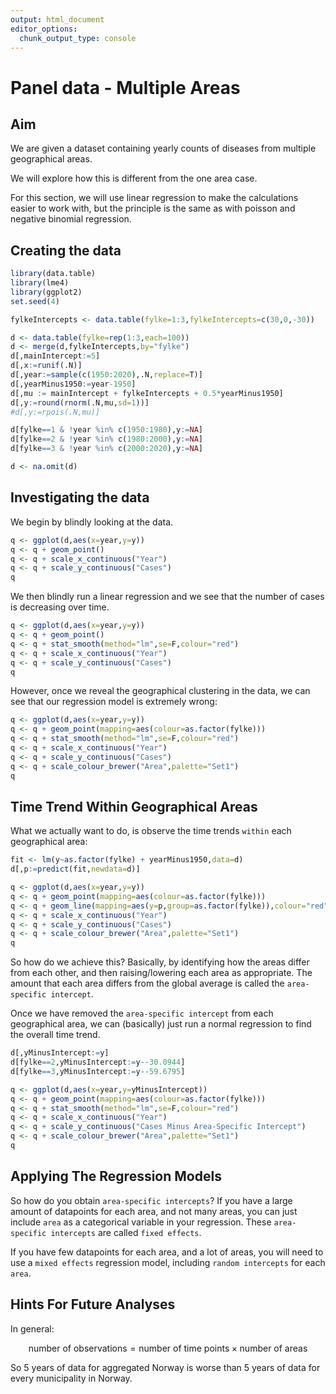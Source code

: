 ```yaml
---
output: html_document
editor_options: 
  chunk_output_type: console
---
```


# Panel data - Multiple Areas

## Aim

We are given a dataset containing yearly counts of diseases from multiple geographical areas.

We will explore how this is different from the one area case. 

For this section, we will use linear regression to make the calculations easier to work with, but the principle is the same as with poisson and negative binomial regression.

## Creating the data

```r
library(data.table)
library(lme4)
library(ggplot2)
set.seed(4)

fylkeIntercepts <- data.table(fylke=1:3,fylkeIntercepts=c(30,0,-30))

d <- data.table(fylke=rep(1:3,each=100))
d <- merge(d,fylkeIntercepts,by="fylke")
d[,mainIntercept:=5]
d[,x:=runif(.N)]
d[,year:=sample(c(1950:2020),.N,replace=T)]
d[,yearMinus1950:=year-1950]
d[,mu := mainIntercept + fylkeIntercepts + 0.5*yearMinus1950]
d[,y:=round(rnorm(.N,mu,sd=1))]
#d[,y:=rpois(.N,mu)]

d[fylke==1 & !year %in% c(1950:1980),y:=NA]
d[fylke==2 & !year %in% c(1980:2000),y:=NA]
d[fylke==3 & !year %in% c(2000:2020),y:=NA]

d <- na.omit(d)
```

\newpage

## Investigating the data

We begin by blindly looking at the data.

```r
q <- ggplot(d,aes(x=year,y=y))
q <- q + geom_point()
q <- q + scale_x_continuous("Year")
q <- q + scale_y_continuous("Cases")
q
```

We then blindly run a linear regression and we see that the number of cases is decreasing over time.

```r
q <- ggplot(d,aes(x=year,y=y))
q <- q + geom_point()
q <- q + stat_smooth(method="lm",se=F,colour="red")
q <- q + scale_x_continuous("Year")
q <- q + scale_y_continuous("Cases")
q
```

However, once we reveal the geographical clustering in the data, we can see that our regression model is extremely wrong: 

```r
q <- ggplot(d,aes(x=year,y=y))
q <- q + geom_point(mapping=aes(colour=as.factor(fylke)))
q <- q + stat_smooth(method="lm",se=F,colour="red")
q <- q + scale_x_continuous("Year")
q <- q + scale_y_continuous("Cases")
q <- q + scale_colour_brewer("Area",palette="Set1")
q
```

## Time Trend Within Geographical Areas

What we actually want to do, is observe the time trends `within` each geographical area:

```r
fit <- lm(y~as.factor(fylke) + yearMinus1950,data=d)
d[,p:=predict(fit,newdata=d)]

q <- ggplot(d,aes(x=year,y=y))
q <- q + geom_point(mapping=aes(colour=as.factor(fylke)))
q <- q + geom_line(mapping=aes(y=p,group=as.factor(fylke)),colour="red")
q <- q + scale_x_continuous("Year")
q <- q + scale_y_continuous("Cases")
q <- q + scale_colour_brewer("Area",palette="Set1")
q
```

So how do we achieve this? Basically, by identifying how the areas differ from each other, and then raising/lowering each area as appropriate. The amount that each area differs from the global average is called the `area-specific intercept`.

Once we have removed the `area-specific intercept` from each geographical area, we can (basically) just run a normal regression to find the overall time trend.

```r
d[,yMinusIntercept:=y]
d[fylke==2,yMinusIntercept:=y--30.0944]
d[fylke==3,yMinusIntercept:=y--59.6795]

q <- ggplot(d,aes(x=year,y=yMinusIntercept))
q <- q + geom_point(mapping=aes(colour=as.factor(fylke)))
q <- q + stat_smooth(method="lm",se=F,colour="red")
q <- q + scale_x_continuous("Year")
q <- q + scale_y_continuous("Cases Minus Area-Specific Intercept")
q <- q + scale_colour_brewer("Area",palette="Set1")
q
```

## Applying The Regression Models

So how do you obtain `area-specific intercepts`? If you have a large amount of datapoints for each area, and not many areas, you can just include `area` as a categorical variable in your regression. These `area-specific intercepts` are called `fixed effects`.

If you have few datapoints for each area, and a lot of areas, you will need to use a `mixed effects` regression model, including `random intercepts` for each `area`. 

## Hints For Future Analyses

In general:

$$\text{number of observations} = \text{number of time points} \times \text{number of areas}$$

So 5 years of data for aggregated Norway is worse than 5 years of data for every municipality in Norway.


